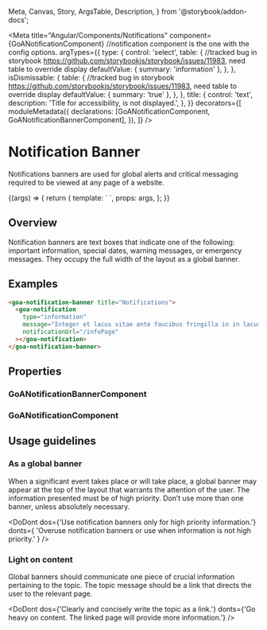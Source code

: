 
  Meta,
  Canvas,
  Story,
  ArgsTable,
  Description,
} from '@storybook/addon-docs';

<Meta
  title="Angular/Components/Notifications"
  component={GoANotificationComponent} //notification component is the one with the config options.
  argTypes={{
    type: {
      control: 'select',
      table: {
        //tracked bug in storybook https://github.com/storybookjs/storybook/issues/11983, need table to override display
        defaultValue: { summary: 'information' },
      },
    },
    isDismissable: {
      table: {
        //tracked bug in storybook https://github.com/storybookjs/storybook/issues/11983, need table to override display
        defaultValue: { summary: 'true' },
      },
    },
    title: {
      control: 'text',
      description: 'Title for accessibility, is not displayed.',
    },
  }}
  decorators={[
    moduleMetadata({
      declarations: [GoANotificationComponent, GoANotificationBannerComponent],
    }),
  ]}
/>

# Notification Banner

Notifications banners are used for global alerts and critical messaging required to be viewed at any page of a website.

<Canvas>
  <Story
    name="Banner"
    height={300}
    args={{
      type: 'information',
      title: 'Notifications',
      message: 'Information to the user goes in the content.',
      notificationUrl: '#',
      isDismissable: true,
    }}
  >
    {(args) => {
      return {
        template: `<goa-notification-banner [title]="title">
                    <goa-notification [type]="type" [message]="message" [isDismissable]="isDismissable" [notificationUrl]="notificationUrl"></goa-notification>
                  </goa-notification-banner>`,
        props: args,
      };
    }}
  </Story>
</Canvas>

## Overview

Notification banners are text boxes that indicate one of the following: important information, special dates, warning messages, or emergency messages. They occupy the full width of the layout as a global banner.

## Examples

```html
<goa-notification-banner title="Notifications">
  <goa-notification
    type="information"
    message="Integer et lacus vitae ante faucibus fringilla in in lacus."
    notificationUrl="/infoPage"
  ></goa-notification>
</goa-notification-banner>
```

## Properties

### GoANotificationBannerComponent

<Description of={GoANotificationBannerComponent} />
<ArgsTable of={GoANotificationBannerComponent} />

### GoANotificationComponent

<Description of={GoANotificationComponent} />
<ArgsTable of={GoANotificationComponent} />

## Usage guidelines

### As a global banner

When a significant event takes place or will take place, a global banner may appear at the top of the layout that warrants the attention of the user. The information presented must be of high priority. Don’t use more than one banner, unless absolutely necessary.

<DoDont
  dos={'Use notification banners only for high priority information.'}
  donts={
    'Overuse notification banners or use when information is not high priority.'
  }
/>

### Light on content

Global banners should communicate one piece of crucial information pertaining to the topic. The topic message should be a link that directs the user to the relevant page.

<DoDont
  dos={'Clearly and concisely write the topic as a link.'}
  donts={'Go heavy on content. The linked page will provide more information.'}
/>
